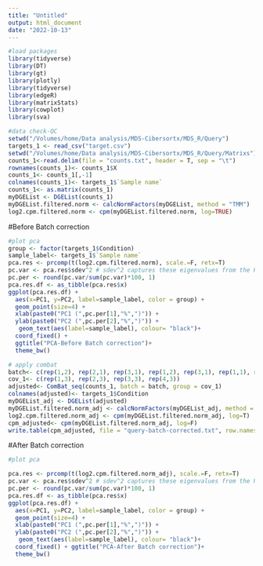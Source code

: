 ```yaml
---
title: "Untitled"
output: html_document
date: "2022-10-13"
---
```


```r
#load packages
library(tidyverse)
library(DT)
library(gt)
library(plotly)
library(tidyverse)
library(edgeR)
library(matrixStats)
library(cowplot)
library(sva)
```


```r
#data check-QC
setwd("/Volumes/home/Data analysis/MDS-Cibersortx/MDS_R/Query")
targets_1 <- read_csv("target.csv")
setwd("/Volumes/home/Data analysis/MDS-Cibersortx/MDS_R/Query/Matrixs")
counts_1<-read.delim(file = "counts.txt", header = T, sep = "\t")
rownames(counts_1)<- counts_1$X
counts_1<- counts_1[,-1]
colnames(counts_1)<- targets_1$`Sample name`
counts_1<- as.matrix(counts_1)
myDGEList <- DGEList(counts_1)
myDGEList.filtered.norm <- calcNormFactors(myDGEList, method = "TMM")
log2.cpm.filtered.norm <- cpm(myDGEList.filtered.norm, log=TRUE)
```

#Before Batch correction 

```r
#plot pca
group <- factor(targets_1$Condition)
sample_label<- targets_1$`Sample name`
pca.res <- prcomp(t(log2.cpm.filtered.norm), scale.=F, retx=T)
pc.var <- pca.res$sdev^2 # sdev^2 captures these eigenvalues from the PCA result
pc.per <- round(pc.var/sum(pc.var)*100, 1) 
pca.res.df <- as_tibble(pca.res$x)
ggplot(pca.res.df) +
  aes(x=PC1, y=PC2, label=sample_label, color = group) +
  geom_point(size=4) +
  xlab(paste0("PC1 (",pc.per[1],"%",")")) + 
  ylab(paste0("PC2 (",pc.per[2],"%",")")) +
   geom_text(aes(label=sample_label), colour= "black")+
  coord_fixed() +
  ggtitle("PCA-Before Batch correction")+
  theme_bw()
```



```r
# apply combat
batch<- c(rep(1,2), rep(2,1), rep(3,1), rep(1,2), rep(3,1), rep(1,1), rep(2,1), rep(1,3))
cov_1<- c(rep(1,3), rep(2,3), rep(3,3), rep(4,3))
adjusted<- ComBat_seq(counts_1, batch = batch, group = cov_1)
colnames(adjusted)<- targets_1$Condition
myDGEList_adj <- DGEList(adjusted)
myDGEList.filtered.norm_adj <- calcNormFactors(myDGEList_adj, method = "TMM")
log2.cpm.filtered.norm_adj <- cpm(myDGEList.filtered.norm_adj, log=T)
cpm_adjusted<- cpm(myDGEList.filtered.norm_adj, log=F)
write.table(cpm_adjusted, file = "query-batch-corrected.txt", row.names = T, sep = "\t", col.names = NA)
```

#After Batch correction 


```r
#plot pca

pca.res <- prcomp(t(log2.cpm.filtered.norm_adj), scale.=F, retx=T)
pc.var <- pca.res$sdev^2 # sdev^2 captures these eigenvalues from the PCA result
pc.per <- round(pc.var/sum(pc.var)*100, 1) 
pca.res.df <- as_tibble(pca.res$x)
ggplot(pca.res.df) +
  aes(x=PC1, y=PC2, label=sample_label, color = group) +
  geom_point(size=4) +
  xlab(paste0("PC1 (",pc.per[1],"%",")")) + 
  ylab(paste0("PC2 (",pc.per[2],"%",")")) +
   geom_text(aes(label=sample_label), colour= "black")+
  coord_fixed() + ggtitle("PCA-After Batch correction")+
  theme_bw()
```



